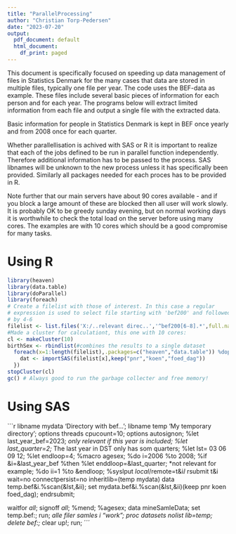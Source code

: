 ```yaml
---
title: "ParallelProcessing"
author: "Christian Torp-Pedersen"
date: "2023-07-20"
output:
  pdf_document: default
  html_document:
    df_print: paged
---
```


This document is specifically focused on speeding up data management of files in Statistics Denmark for the many cases that data are stored in multiple files, typically one file per year.
The code uses the BEF-data as example. These files include several basic pieces of information for each person and for each year.  The programs below will extract limited information from each file and output a single file with the extracted data.

Basic information for people in Statistics Denmark is kept in BEF once yearly and from 2008 once for each quarter.

Whether parallellisation is achived with SAS or R it is important to realize that each of the jobs defined to be run in parallel function independently.  Therefore additional information has to be passed to the process. SAS libnames will be unknown to the new process unless it has specifically been provided.  Similarly all packages needed for each proces has to be provided in R.

Note further that our main servers have about 90 cores available - and if you block a large amount of these are blocked then all user will work slowly. It is probably OK to be greedy sunday evening, but on normal working days it is worthwhile to check the total load on the server before using many cores.  The examples are with 10 cores which should be a good compromise for many tasks.

# Using R

```r
library(heaven)
library(data.table)
library(doParallel)
library(foreach)
# Create a filelist with those of interest. In this case a regular
# expression is used to select file starting with 'bef200' and followed
# by 4-6
filelist <- list.files('X:/..relevant direc..','^bef200[6-8].*',full.names = TRUE)
#Made a cluster for calculationt, this one with 10 cores:
cl <- makeCluster(10)
birthSex <- rbindlist(#combines the results to a single dataset
  foreach(x=1:length(filelist),.packages=c("heaven","data.table")) %dopar% {
    dat <- importSAS(filelist[x],keep("pnr","koen","foed_dag"))
  })
stopCluster(cl)
gc() # Always good to run the garbage collecter and free memory!
```

# Using SAS
```r
libname mydata 'Directory with bef...';
libname temp 'My temporary directory';
options threads cpucount=10;
options autosignon;
%let last_year_bef=2023; *only relevant if this year is included;
%let last_quarter=2; *The last year in DST only has som quarters;
%let lst= 03 06 09 12;
%let endloop=4;
%macro agesex;
 %do i=2006 %to 2008;
    %if &i=&last_year_bef %then %let enddloop=&last_quarter; *not relevant for example;
    %do ii=1 %to &endloop;
      %syslput _local_/remote=t&i&ii;
      rsubmit t&i wait=no connectpersist=no inheritlib=(temp mydata)
        data temp.bef&i.%scan(&lst,&ii); set mydata.bef&i.%scan(&lst,&ii)(keep pnr koen foed_dag);
      endrsubmit;
   
 waitfor _all_;
 signoff _all_;
%mend;
%agesex;
data mineSamleData; set temp.bef:;  run; *alle filer samles i "work";
proc datasets nolist lib=temp;
 delete bef:; *clear up!;
run; 
´´´
